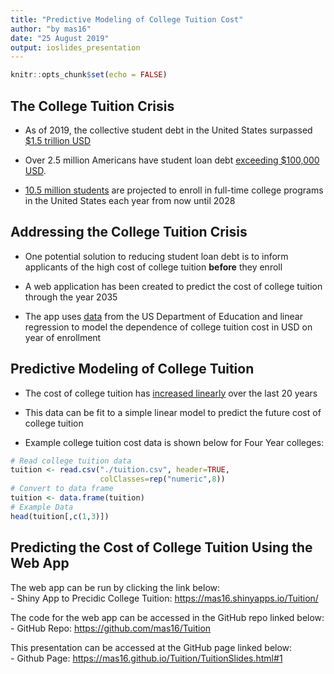 ```yaml
---
title: "Predictive Modeling of College Tuition Cost"
author: "by mas16"
date: "25 August 2019"
output: ioslides_presentation
---
```


```r
knitr::opts_chunk$set(echo = FALSE)
```

## The College Tuition Crisis

* As of 2019, the collective student debt in the United States surpassed [$1.5 trillion USD](https://www.cnbc.com/2019/05/16/students-families-need-support-systems-to-handle-college-debt-crisis.html)

* Over 2.5 million Americans have student loan debt [exceeding $100,000 USD](https://www.forbes.com/sites/zackfriedman/2019/02/25/student-loan-debt-statistics-2019/#65585571133f).

* [10.5 million students](https://nces.ed.gov/programs/coe/indicator_cha.asp) are projected to enroll in full-time college programs in the United States each year from now until 2028

## Addressing the College Tuition Crisis

* One potential solution to reducing student loan debt is to inform applicants of the high cost of college tuition **before** they enroll

* A web application has been created to predict the cost of college tuition through the year 2035

* The app uses [data](https://nces.ed.gov/fastfacts/display.asp?id=76) from the US Department of Education and linear regression to model the dependence of college tuition cost in USD on year of enrollment

## Predictive Modeling of College Tuition

* The cost of college tuition has [increased linearly]((https://nces.ed.gov/fastfacts/display.asp?id=76)) over the last 20 years

* This data can be fit to a simple linear model to predict the future cost of college tuition

* Example college tuition cost data is shown below for Four Year colleges:

```r
# Read college tuition data
tuition <- read.csv("./tuition.csv", header=TRUE, 
                    colClasses=rep("numeric",8))
# Convert to data frame
tuition <- data.frame(tuition)
# Example Data
head(tuition[,c(1,3)])
```

## Predicting the Cost of College Tuition Using the Web App

The web app can be run by clicking the link below:  
- Shiny App to Precidic College Tuition: [https://mas16.shinyapps.io/Tuition/](https://mas16.shinyapps.io/Tuition/) 

The code for the web app can be accessed in the GitHub repo linked below:  
- GitHub Repo: [https://github.com/mas16/Tuition](https://github.com/mas16/Tuition)

This presentation can be accessed at the GitHub page linked below:  
- Github Page: [https://mas16.github.io/Tuition/TuitionSlides.html#1](https://mas16.github.io/Tuition/TuitionSlides.html#1)
